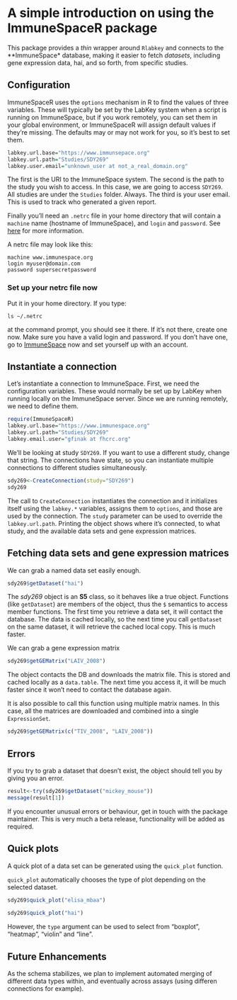 <!--
%\VignetteEngine{knitr::knitr}
%\VignetteIndexEntry{An introduction to using the ImmuneSpaceR package}
-->

# A simple introduction on using the ImmuneSpaceR package

This package provides a *thin* wrapper around `Rlabkey` and connects to the **ImmuneSpace* database, making it easier to fetch *datasets*, including gene expression data, hai, and so forth, from specific studies. 

## Configuration

ImmuneSpaceR uses the `options` mechanism in R to find the values of three variables.  These will typically be set by the LabKey system when a script is running on ImmuneSpace, but if you work remotely, you can set them in your global environment, or ImmuneSpaceR will assign default values if they're missing. The defaults may or may not work for you, so it's best to set them. 

```r
labkey.url.base="https://www.immunsepace.org"
labkey.url.path="Studies/SDY269"
labkey.user.email="unknown_user at not_a_real_domain.org"
```

The first is the URI to the ImmuneSpace system.
The second is the path to the study you wish to access. In this case, we are going to access `SDY269`. All studies are under the `Studies` folder. Always.
The third is your user email. This is used to track who generated a given report.

Finally you'll need an `.netrc` file in your home directory that will contain a `machine` name (hostname of ImmuneSpace), and `login` and `password`. See [here](https://www.labkey.org/wiki/home/Documentation/page.view?name=netrc) for more information.

A netrc file may look like this:
```
machine www.immunespace.org
login myuser@domain.com
password supersecretpassword
```

### Set up your netrc file now
Put it in your home directory. 
If you type:
``` 
ls ~/.netrc
```
at the command prompt, you should see it there. If it's not there, create one now. Make sure you have a valid login and password. If you don't have one, go to [ImmuneSpace](http://www.immunespace.org) now and set yourself up with an account. 

## Instantiate a connection

Let's instantiate a connection to ImmuneSpace. First, we need the configuration variables. These would normally be set up by LabKey when running locally on the ImmuneSpace server. Since we are running remotely, we need to define them.

```r
require(ImmuneSpaceR)
labkey.url.base="https://www.immunespace.org" 
labkey.url.path="Studies/SDY269"
labkey.email.user="gfinak at fhcrc.org"
```

We'll be looking at study `SDY269`. If you want to use a different study, change that string. The connections have state, so you can instantiate multiple connections to different studies simultaneously.

```r
sdy269<-CreateConnection(study="SDY269")
sdy269
```

The call to `CreateConnection` instantiates the connection and it initializes itself using the `labkey.*` variables, assigns them to `options`, and those are used by the connection. The `study` parameter can be used to override the `labkey.url.path`.  Printing the object shows where it's connected, to what study, and the available data sets and gene expression matrices.

## Fetching data sets and gene expression matrices

We can grab a named data set easily enough.

```r
sdy269$getDataset("hai")
```

The *sdy269* object is an **S5** class, so it behaves like a true object. Functions (like `getDataset`) are members of the object, thus the `$` semantics to access member functions.
The first time you retrieve a data set, it will contact the database. The data is cached locally, so the next time you call `getDataset` on the same dataset, it will retrieve the cached local copy. This is much faster. 

We can grab a gene expression matrix

```r
sdy269$getGEMatrix("LAIV_2008")
```

The object contacts the DB and downloads the matrix file. This is stored and cached locally as a `data.table`. The next time you access it, it will be much faster since it won't need to contact the database again.

It is also possible to call this function using multiple matrix names. In this
case, all the matrices are downloaded and combined into a single `ExpressionSet`.
```r
sdy269$getGEMatrix(c("TIV_2008", "LAIV_2008"))
```

## Errors
If you try to grab a dataset that doesn't exist, the object should tell you by giving you an error.

```r
result<-try(sdy269$getDataset("mickey_mouse"))
message(result[1])
```

If you encounter unusual errors or behaviour, get in touch with the package maintainer. This is very much a beta release, functionality will be added as required.

## Quick plots
A quick plot of a data set can be generated using the `quick_plot` function.

`quick_plot` automatically chooses the type of plot depending on the selected 
dataset.

```r
sdy269$quick_plot("elisa_mbaa")
 
sdy269$quick_plot("hai")
```

However, the `type` argument can be used to select from "boxplot", "heatmap",
"violin" and "line".

## Future Enhancements

As the schema stabilizes, we plan to implement automated merging of different data types within, and eventually across assays (using differen connections for example). 

